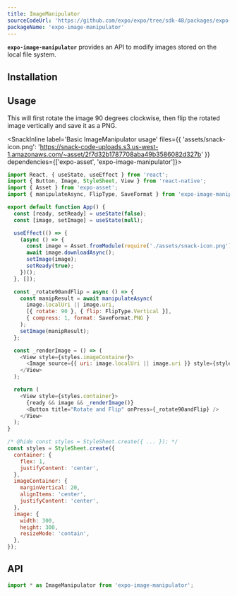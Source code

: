 ```yaml
---
title: ImageManipulator
sourceCodeUrl: 'https://github.com/expo/expo/tree/sdk-48/packages/expo-image-manipulator'
packageName: 'expo-image-manipulator'
---
```



**`expo-image-manipulator`** provides an API to modify images stored on the local file system.

<PlatformsSection android emulator ios simulator web />

## Installation

<APIInstallSection />

## Usage

This will first rotate the image 90 degrees clockwise, then flip the rotated image vertically and save it as a PNG.

<SnackInline
label='Basic ImageManipulator usage'
files={{
    'assets/snack-icon.png': 'https://snack-code-uploads.s3.us-west-1.amazonaws.com/~asset/2f7d32b1787708aba49b3586082d327b'
  }}
dependencies={['expo-asset', 'expo-image-manipulator']}>

```js
import React, { useState, useEffect } from 'react';
import { Button, Image, StyleSheet, View } from 'react-native';
import { Asset } from 'expo-asset';
import { manipulateAsync, FlipType, SaveFormat } from 'expo-image-manipulator';

export default function App() {
  const [ready, setReady] = useState(false);
  const [image, setImage] = useState(null);

  useEffect(() => {
    (async () => {
      const image = Asset.fromModule(require('./assets/snack-icon.png'));
      await image.downloadAsync();
      setImage(image);
      setReady(true);
    })();
  }, []);

  const _rotate90andFlip = async () => {
    const manipResult = await manipulateAsync(
      image.localUri || image.uri,
      [{ rotate: 90 }, { flip: FlipType.Vertical }],
      { compress: 1, format: SaveFormat.PNG }
    );
    setImage(manipResult);
  };

  const _renderImage = () => (
    <View style={styles.imageContainer}>
      <Image source={{ uri: image.localUri || image.uri }} style={styles.image} />
    </View>
  );

  return (
    <View style={styles.container}>
      {ready && image && _renderImage()}
      <Button title="Rotate and Flip" onPress={_rotate90andFlip} />
    </View>
  );
}

/* @hide const styles = StyleSheet.create({ ... }); */
const styles = StyleSheet.create({
  container: {
    flex: 1,
    justifyContent: 'center',
  },
  imageContainer: {
    marginVertical: 20,
    alignItems: 'center',
    justifyContent: 'center',
  },
  image: {
    width: 300,
    height: 300,
    resizeMode: 'contain',
  },
});
```

</SnackInline>

## API

```js
import * as ImageManipulator from 'expo-image-manipulator';
```

<APISection packageName="expo-image-manipulator" apiName="ImageManipulator" />
